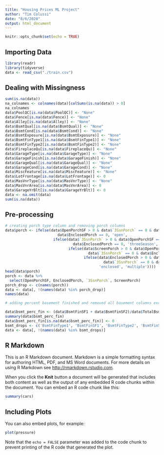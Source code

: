 ```yaml
---
title: "Housing Prices ML Project"
author: "Tim Colussi"
date: "8/6/2020"
output: html_document
---
```


```r
knitr::opts_chunk$set(echo = TRUE)
```

## Importing Data

```r
library(readr)
library(tidyverse)
data <- read_csv("./train.csv")


```

## Dealing with Missingness

```r
sum(is.na(data))
na_colnames <- colnames(data)[colSums(is.na(data)) > 0]
na_colnames
data$PoolQC[is.na(data$PoolQC)] <- "None"
data$Fence[is.na(data$Fence)] <- "None"
data$Alley[is.na(data$Alley)] <- "None"
data$BsmtQual[is.na(data$BsmtQual)] <- "None"
data$BsmtCond[is.na(data$BsmtCond)] <- "None"
data$BsmtExposure[is.na(data$BsmtExposure)] <- "None"
data$BsmtFinType1[is.na(data$BsmtFinType1)] <- "None"
data$BsmtFinType2[is.na(data$BsmtFinType2)] <- "None"
data$FireplaceQu[is.na(data$FireplaceQu)] <- "None"
data$GarageType[is.na(data$GarageType)] <- "None"
data$GarageFinish[is.na(data$GarageFinish)] <- "None" 
data$GarageQual[is.na(data$GarageQual)] <- "None"
data$GarageCond[is.na(data$GarageCond)] <- "None"
data$MiscFeature[is.na(data$MiscFeature)] <- "None"
data$LotFrontage[is.na(data$LotFrontage)] <- 0
data$MasVnrType[is.na(data$MasVnrType)] <- "None"
data$MasVnrArea[is.na(data$MasVnrArea)] <- 0
data$GarageYrBlt[is.na(data$GarageYrBlt)] <- 0
data <- na.omit(data)
sum(is.na(data))

```

## Pre-processing

```r
# creating porch type column and removing porch columns
data$porch <- ifelse(data$OpenPorchSF > 0 & data$`3SsnPorch` == 0 & data$ScreenPorch == 0 & 
                        data$EnclosedPorch == 0, 'open',
                      ifelse(data$`3SsnPorch` > 0 & data$OpenPorchSF == 0 & data$ScreenPorch == 0 &
                               data$EnclosedPorch == 0, 'threeSeason',
                             ifelse(data$ScreenPorch > 0 & data$OpenPorchSF == 0 & 
                                      data$`3SsnPorch` == 0 & data$EnclosedPorch == 0, 'screen',
                                    ifelse(data$EnclosedPorch > 0 & data$OpenPorchSF == 0 &
                                             data$`3SsnPorch` == 0 & data$EnclosedPorch == 0,
                                           'enclosed', 'multiple'))))
head(data$porch)
porch <- data %>% 
  select(OpenPorchSF, EnclosedPorch, `3SsnPorch`, ScreenPorch)
porch_drop <- c(names(porch))
data <- data[, !(names(data) %in% porch_drop)]
names(data)

# adding percent basement finished and removed all basement columns except total sqft

data$bsmt_perc_fin <- (data$BsmtFinSF1 + data$BsmtFinSF2)/data$TotalBsmtSF
summary(data$bsmt_perc_fin)
data$bsmt_perc_fin[is.na(data$bsmt_perc_fin)] <- 0
bsmt_drops <- c('BsmtFinType1', 'BsmtFinSF1', 'BsmtFinType2', 'BsmtFinSF2', 'BsmtUnfSF')
data <- data[, !(names(data) %in% bsmt_drops)]


```


## R Markdown

This is an R Markdown document. Markdown is a simple formatting syntax for authoring HTML, PDF, and MS Word documents. For more details on using R Markdown see <http://rmarkdown.rstudio.com>.

When you click the **Knit** button a document will be generated that includes both content as well as the output of any embedded R code chunks within the document. You can embed an R code chunk like this:

```r
summary(cars)
```

## Including Plots

You can also embed plots, for example:

```r
plot(pressure)
```

Note that the `echo = FALSE` parameter was added to the code chunk to prevent printing of the R code that generated the plot.
